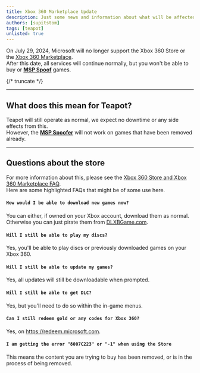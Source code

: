 ```yaml
---
title: Xbox 360 Marketplace Update
description: Just some news and information about what will be affected
authors: [supitstom]
tags: [teapot]
unlisted: true
---
```


On July 29, 2024, Microsoft will no longer support the Xbox 360 Store or the [Xbox 360 Marketplace](https://marketplace.xbox.com).\
After this date, all services will continue normally, but you won't be able to buy or **[MSP Spoof](/teapot/help#msp-spoofer)** games.

{/* truncate */}

---

## What does this mean for Teapot?
Teapot will still operate as normal, we expect no downtime or any side effects from this.\
However, the **[MSP Spoofer](/teapot/help#msp-spoofer)** will not work on games that have been removed already.

---

## Questions about the store
For more information about this, please see the [Xbox 360 Store and Xbox 360 Marketplace FAQ](https://support.xbox.com/help/xbox-360/store/xbox-360-marketplace-update).\
Here are some highlighted FAQs that might be of some use here.

#### `How would I be able to download new games now?`
You can either, if owned on your Xbox account, download them as normal.\
Otherwise you can just pirate them from [DLXBGame.com](https://dlxbgame.com).

#### `Will I still be able to play my discs?`
Yes, you'll be able to play discs or previously downloaded games on your Xbox 360.

#### `Will I still be able to update my games?`
Yes, all updates will still be downloadable when prompted.

#### `Will I still be able to get DLC?`
Yes, but you'll need to do so within the in-game menus.

#### `Can I still redeem gold or any codes for Xbox 360?`
Yes, on https://redeem.microsoft.com.

#### `I am getting the error "8007C223" or "-1" when using the Store`
This means the content you are trying to buy has been removed, or is in the process of being removed.
